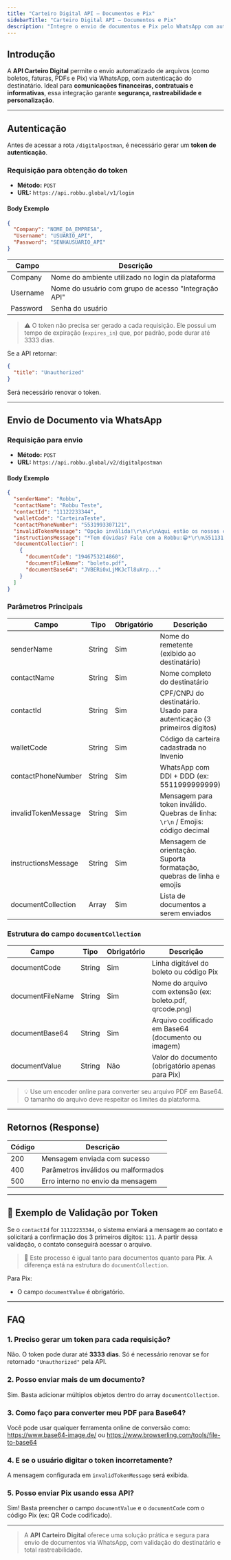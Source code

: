 ```yaml
---
title: "Carteiro Digital API – Documentos e Pix"
sidebarTitle: "Carteiro Digital API – Documentos e Pix"
description: "Integre o envio de documentos e Pix pelo WhatsApp com autenticação segura usando a API Carteiro Digital da Robbu."
---
```


##  Introdução

A **API Carteiro Digital** permite o envio automatizado de arquivos (como boletos, faturas, PDFs e Pix) via WhatsApp, com autenticação do destinatário.
Ideal para **comunicações financeiras, contratuais e informativas**, essa integração garante **segurança, rastreabilidade e personalização**.

---

## Autenticação

Antes de acessar a rota `/digitalpostman`, é necessário gerar um **token de autenticação**.

### Requisição para obtenção do token

- **Método:** `POST`
- **URL:** `https://api.robbu.global/v1/login`

#### Body Exemplo

```json
{
  "Company": "NOME_DA_EMPRESA",
  "Username": "USUARIO_API",
  "Password": "SENHAUSUARIO_API"
}
```

| Campo    | Descrição                                                                 |
|----------|---------------------------------------------------------------------------|
| Company  | Nome do ambiente utilizado no login da plataforma                        |
| Username | Nome do usuário com grupo de acesso "Integração API"                     |
| Password | Senha do usuário                                                         |

> ⚠️ O token não precisa ser gerado a cada requisição. Ele possui um tempo de expiração (`expires_in`) que, por padrão, pode durar até 3333 dias.

Se a API retornar:
```json
{
  "title": "Unauthorized"
}
```
Será necessário renovar o token.

---

## Envio de Documento via WhatsApp

### Requisição para envio

- **Método:** `POST`
- **URL:** `https://api.robbu.global/v2/digitalpostman`

#### Body Exemplo
```json
{
  "senderName": "Robbu",
  "contactName": "Robbu Teste",
  "contactId": "11122233344",
  "walletCode": "CarteiraTeste",
  "contactPhoneNumber": "5531993307121",
  "invalidTokenMessage": "Opção inválida!\r\n\r\nAqui estão os nossos canais de atendimento:\r\n📞551131362846",
  "instructionsMessage": "*Tem dúvidas? Fale com a Robbu:😀*\r\n📞551131362846",
  "documentCollection": [
    {
      "documentCode": "1946753214860",
      "documentFileName": "boleto.pdf",
      "documentBase64": "JVBERi0xLjMKJcTl8uXrp..."
    }
  ]
}
```

### Parâmetros Principais

| Campo                | Tipo    | Obrigatório | Descrição                                                                                  |
|----------------------|---------|-------------|--------------------------------------------------------------------------------------------|
| senderName           | String  | Sim         | Nome do remetente (exibido ao destinatário)                                               |
| contactName          | String  | Sim         | Nome completo do destinatário                                                             |
| contactId            | String  | Sim         | CPF/CNPJ do destinatário. Usado para autenticação (3 primeiros dígitos)                   |
| walletCode           | String  | Sim         | Código da carteira cadastrada no Invenio                                                  |
| contactPhoneNumber   | String  | Sim         | WhatsApp com DDI + DDD (ex: 5511999999999)                                                |
| invalidTokenMessage  | String  | Sim         | Mensagem para token inválido. Quebras de linha: `\r\n` / Emojis: código decimal           |
| instructionsMessage  | String  | Sim         | Mensagem de orientação. Suporta formatação, quebras de linha e emojis                    |
| documentCollection   | Array   | Sim         | Lista de documentos a serem enviados                                                      |

### Estrutura do campo `documentCollection`

| Campo            | Tipo    | Obrigatório | Descrição                                                                 |
|------------------|---------|-------------|---------------------------------------------------------------------------|
| documentCode     | String  | Sim         | Linha digitável do boleto ou código Pix                                   |
| documentFileName | String  | Sim         | Nome do arquivo com extensão (ex: boleto.pdf, qrcode.png)                 |
| documentBase64   | String  | Sim         | Arquivo codificado em Base64 (documento ou imagem)                        |
| documentValue    | String  | Não         | Valor do documento (obrigatório apenas para Pix)                          |

> 💡 Use um encoder online para converter seu arquivo PDF em Base64.
> O tamanho do arquivo deve respeitar os limites da plataforma.

---

## Retornos (Response)

| Código | Descrição                                        |
|--------|--------------------------------------------------|
| 200    | Mensagem enviada com sucesso                     |
| 400    | Parâmetros inválidos ou malformados              |
| 500    | Erro interno no envio da mensagem                |

---

## 🔎 Exemplo de Validação por Token

Se o `contactId` for `11122233344`, o sistema enviará a mensagem ao contato e solicitará a confirmação dos 3 primeiros dígitos: `111`. A partir dessa validação, o contato conseguirá acessar o arquivo.

> 📌 Este processo é igual tanto para documentos quanto para **Pix**. A diferença está na estrutura do `documentCollection`.

Para Pix:
- O campo `documentValue` é obrigatório.

---

## FAQ

### 1. Preciso gerar um token para cada requisição?
Não. O token pode durar até **3333 dias**. Só é necessário renovar se for retornado `"Unauthorized"` pela API.

### 2. Posso enviar mais de um documento?
Sim. Basta adicionar múltiplos objetos dentro do array `documentCollection`.

### 3. Como faço para converter meu PDF para Base64?
Você pode usar qualquer ferramenta online de conversão como: https://www.base64-image.de/ ou https://www.browserling.com/tools/file-to-base64

### 4. E se o usuário digitar o token incorretamente?
A mensagem configurada em `invalidTokenMessage` será exibida.

### 5. Posso enviar Pix usando essa API?
Sim! Basta preencher o campo `documentValue` e o `documentCode` com o código Pix (ex: QR Code codificado).

---

> A **API Carteiro Digital** oferece uma solução prática e segura para envio de documentos via WhatsApp, com validação do destinatário e total rastreabilidade.


